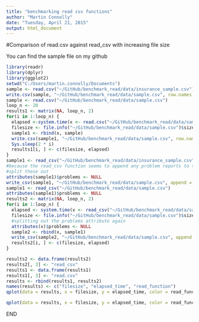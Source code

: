 ```yaml
---
title: "benchmarking read csv functions"
author: "Martin Connolly"
date: "Tuesday, April 21, 2015"
output: html_document
---
```


#Comparison of read.csv against read_csv with increasing file size

You can find the sample file on my github

```r
library(readr)
library(dplyr)
library(ggplot2)
setwd("C:/Users/martin.connolly/Documents")
sample <- read.csv("~/GitHub/benchmark_read/data/insurance_sample.csv")
write.csv(sample, "~/GitHub/benchmark_read/data/sample.csv", row.names = FALSE)
sample <- read.csv("~/GitHub/benchmark_read/data/sample.csv")
loop_n <- 20
results1 <- matrix(NA, loop_n, 2)
for(i in 1:loop_n) {
  elapsed <-system.time(x <- read.csv("~/GitHub/benchmark_read/data/sample.csv"))[3]
  filesize <- file.info("~/GitHub/benchmark_read/data/sample.csv")$size / 1000
  sample1 <- rbind(x, sample)
  write.csv(sample1, "~/GitHub/benchmark_read/data/sample.csv", row.names = FALSE)
  Sys.sleep(2 * i)
  results1[i, ] <- c(filesize, elapsed)
}
sample1 <- read_csv("~/GitHub/benchmark_read/data/insurance_sample.csv")
#because the read_csv function seems to append any problem reports to the data.frame in an attribute we need to
#split these out
attributes(sample1)$problems <- NULL
write_csv(sample1, "~/GitHub/benchmark_read/data/sample.csv", append = FALSE)
sample1 <- read_csv("~/GitHub/benchmark_read/data/sample.csv")
attributes(sample1)$problems <- NULL
results2 <- matrix(NA, loop_n, 2)
for(i in 1:loop_n) {
  elapsed <- system.time(x <- read_csv("~/GitHub/benchmark_read/data/sample.csv"))[3]
  filesize <- file.info("~/GitHub/benchmark_read/data/sample.csv")$size / 1000
  #splitting out the problems attribute again
  attributes(x)$problems <- NULL
  sample2 <- rbind(x, sample1)
  write_csv(sample2, "~/GitHub/benchmark_read/data/sample.csv", append = FALSE)
  results2[i, ] <- c(filesize, elapsed)
}

results2 <- data.frame(results2)
results2[, 3] <- "read_csv"
results1 <- data.frame(results1)
results1[, 3] <- "read.csv"
results <- rbind(results1, results2)
names(results) <- c("filesize", "elapsed_time", "read_function")
qplot(data = results, x = filesize, y = elapsed_time, color = read_function) + geom_line() + xlab("file size (KB)") + ylab("elapsed time") + ggtitle("Comparing read.csv against read_csv")
```

```r
qplot(data = results, x = filesize, y = elapsed_time, color = read_function) + geom_line() + xlab("file size (KB)") + ylab("elapsed time") + ggtitle("Comparing read.csv against read_csv")
```

END